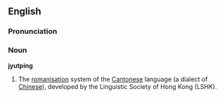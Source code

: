 ==English==

===Pronunciation===
{{SAMPA|/jyt.p_hiN/}}

===Noun===
'''jyutping'''
# The [[romanisation]] system of the [[Cantonese]] language (a dialect of [[Chinese]]), developed by the Linguistic Society of Hong Kong (LSHK).